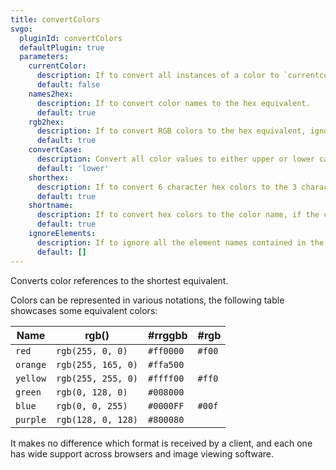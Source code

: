 ```yaml
---
title: convertColors
svgo:
  pluginId: convertColors
  defaultPlugin: true
  parameters:
    currentColor:
      description: If to convert all instances of a color to `currentcolor`. This means to inherit the active foreground color, for example in HTML5 this would be the [`color`](https://developer.mozilla.org/docs/Web/CSS/color) property in CSS.
      default: false
    names2hex:
      description: If to convert color names to the hex equivalent.
      default: true
    rgb2hex:
      description: If to convert RGB colors to the hex equivalent, ignores RGBA.
      default: true
    convertCase:
      description: Convert all color values to either upper or lower case by setting this to `'upper'` or `'lower'` respectively to improve compression. Set to `false` to disable this behavior.
      default: 'lower'
    shorthex:
      description: If to convert 6 character hex colors to the 3 character equivalent where possible.
      default: true
    shortname:
      description: If to convert hex colors to the color name, if the color name is shorter then the hex equivalent.
      default: true
    ignoreElements:
      description: If to ignore all the element names contained in the provided array. eg: `["mask"]`. also ignore element's children.
      default: []
---
```


Converts color references to the shortest equivalent.

Colors can be represented in various notations, the following table showcases some equivalent colors:

| Name     | rgb()              | #rrggbb   | #rgb   |
| -------- | ------------------ | --------- | ------ |
| `red`    | `rgb(255, 0, 0)`   | `#ff0000` | `#f00` |
| `orange` | `rgb(255, 165, 0)` | `#ffa500` |        |
| `yellow` | `rgb(255, 255, 0)` | `#ffff00` | `#ff0` |
| `green`  | `rgb(0, 128, 0)`   | `#008000` |        |
| `blue`   | `rgb(0, 0, 255)`   | `#0000FF` | `#00f` |
| `purple` | `rgb(128, 0, 128)` | `#800080` |        |

It makes no difference which format is received by a client, and each one has wide support across browsers and image viewing software.
